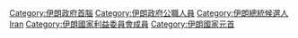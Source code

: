 {{Catnav|頁面分類|各種主題的頁面分類|按國家分類|各國人物|伊朗人}}
{{Catnav|頁面分類|人物|各國人物|伊朗人}}
{{Commons category|Presidents of Iran}}

[[Category:伊朗政府首腦|Category:伊朗政府首腦]]
[[Category:伊朗政府公職人員|Category:伊朗政府公職人員]]
[[Category:伊朗總統候選人|Category:伊朗總統候選人]]
[[Category:亚洲各国总统|Iran]]
[[Category:伊朗國家利益委員會成員|Category:伊朗國家利益委員會成員]]
[[Category:伊朗國家元首|Category:伊朗國家元首]]
